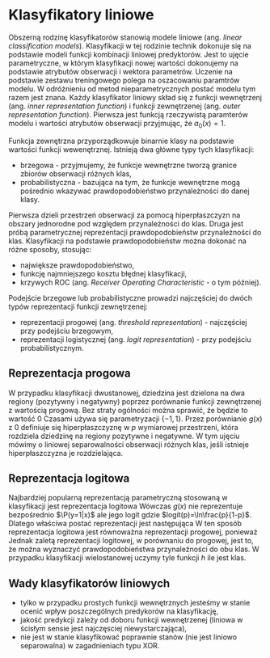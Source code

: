 # Klasyfikatory liniowe

Obszerną rodzinę klasyfikatorów stanowią modele liniowe (ang. *linear classification models*). Klasyfikacji w tej rodzinie technik dokonuje się na podstawie modeli funkcji kombinacji liniowej predyktorów. Jest to ujęcie parametryczne, w którym klasyfikacji nowej wartości dokonujemy na podstawie atrybutów obserwacji i wektora parametrów. Uczenie na podstawie zestawu treningowego polega na oszacowaniu paramtrów modelu. W odróżnieniu od metod nieparametrycznych postać modelu tym razem jest znana. Każdy klasyfikator liniowy skład się z funkcji wewnętrzenj (ang. *inner representation function*) i funkcji zewnętrzenej (ang. *outer representation function*).
Pierwsza jest funkcją rzeczywistą paramterów modelu i wartości atrybutów obserwacji
\begin{equation}
    g(x) = F(\mathbf{a}(x),\mathbf{w})=\sum_{i=0}^pw_ia_i(x)=\mathbf{w}\circ \mathbf{a}(x),
\end{equation}
przyjmując, że $a_0(x)=1$.

Funkcja zewnętrzna przyporządkowuje binarnie klasy na podstawie wartości funkcji wewenętrznej. Istnieją dwa główne typy tych klasyfikacji:

- brzegowa - przyjmujemy, że funkcje wewnętrzne tworzą granice zbiorów obserwacji różnych klas,
- probabilistyczna - bazująca na tym, że funkcje wewnętrzne mogą pośrednio wkazywać prawdopodobieństwo przynależności do danej klasy.

Pierwsza dzieli przestrzeń obserwacji za pomocą hiperpłaszczyzn na obszary jednorodne pod względem przynależności do klas. Druga jest próbą parametrycznej reprezentacji prawdopodobieństw przynależności do klas. Klasyfikacji na podstawie prawdopodobieństw można dokonać na różne sposoby, stosując:

- największe prawdopodobieństwo,
- funkcję najmniejszego kosztu błędnej klasyfikacji,
- krzywych ROC (ang. *Receiver Operating Characteristic* - o tym później).

Podejście brzegowe lub probabilistyczne prowadzi najczęściej do dwóch typów reprezentacji funkcji zewnętrzenej:

- reprezentacji progowej (ang. *threshold representation*) - najczęściej przy podejściu brzegowym,
- reprezentacji logistycznej (ang. *logit representation*) - przy podejściu probabilistycznym.

## Reprezentacja progowa

W przypadku klasyfikacji dwustanowej, dziedzina jest dzielona na dwa regiony (pozytywny i negatywny) poprzez porównanie funkcji zewnętrzenej z wartością progową. Bez straty ogólności można sprawić, że będzie to wartość 0
\begin{equation}
    h(x)=H(g(x))= \begin{cases}
        1, &\text{ jeśli } g(x)\geq 0\\
        0, &\text{ w przeciwnym przypadku.}
    \end{cases}
\end{equation}
Czasami używa się parametryzacji $\{-1,1\}$.
Przez porównianie $g(x)$ z 0 definiuje się hiperpłaszczyznę w $p$ wymiarowej przestrzeni, która rozdziela dziedzinę na regiony pozytywne i negatywne. W tym ujęciu mówimy o liniowej separowalności obserwacji różnych klas, jeśli istnieje hiperpłaszczyzna je rozdzielająca.

## Reprezentacja logitowa

Najbardziej popularną reprezentacją parametryczną stosowaną w klasyfikacji jest reprezentacja logitowa
\begin{equation}
    \P(y=1|x)=\frac{e^{g(x)}}{e^{g(x)}+1}.
\end{equation}
Wówczas $g(x)$ nie reprezentuje bezpośrednio $\P(y=1|x)$ ale jego logit
\begin{equation}
    g(x)=logit(\P(y=1|x)),
\end{equation}
gdzie $logit(p)=\ln\frac{p}{1-p}$. Dlatego właściwa postać reprezentacji jest następująca
\begin{equation}
    \P(y=1|x)=logit^{-1}(g(x)).
\end{equation}
W ten sposób reprezentacja logitowa jest równoważna reprezentacji progowej, ponieważ
\begin{equation}
    g(x)=\ln\frac{\P(y=1|x)}{1-\P(y=1|x)}=\ln\frac{\P(y=1|x)}{\P(y=0|x)}>0.
\end{equation}
Jednak zaletą reprezentacji logitowej, w porównaniu do progowej, jest to, że można wyznaczyć prawdopodobieństwa przynależności do obu klas. W przypadku klasyfikacji wielostanowej uczymy tyle funkcji $h$ ile jest klas. 

## Wady klasyfikatorów liniowych

- tylko w przypadku prostych funkcji wewnętrznych jesteśmy w stanie ocenić wpływ poszczególnych predykorów na klasyfikację,
- jakość predykcji zależy od doboru funkcji wewnętrzenej (liniowa w ścisłym sensie jest najczęsciej niewystarczająca),
- nie jest w stanie klasyfikować poprawnie stanów (nie jest liniowo separowalna) w zagadnieniach typu XOR.




